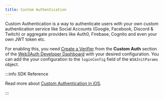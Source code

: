 ```yaml
---
title: Custom Authentication
---
```


Custom Authentication is a way to authenticate users with your own custom authentication service like Social Accounts (Google, Facebook, Discord &
Twitch) or aggregate providers like Auth0, Firebase, Cognito and even your own JWT token etc.

For enabling this, you need [Create a Verifier](/auth-provider-setup/verifiers) from the **Custom Auth** section of the
[Web3Auth Developer Dashboard](https://dashboard.web3auth.io) with your desired configuration. You can add the your configuration to the `loginConfig`
field of the `W3AInitParams` object.

:::info SDK Reference

Read more about [Custom Authentication in iOS](/sdk/ios/custom-authentication).

:::
